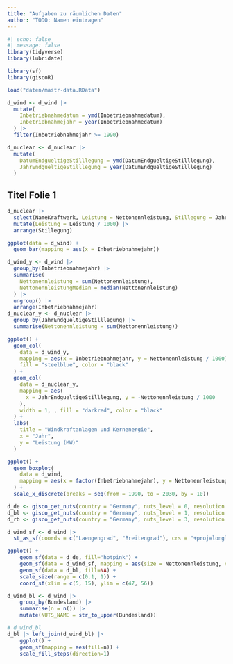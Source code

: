 ```yaml
---
title: "Aufgaben zu räumlichen Daten"
author: "TODO: Namen eintragen"
---
```


```r
#| echo: false
#| message: false
library(tidyverse)
library(lubridate)

library(sf)
library(giscoR)

load("daten/mastr-data.RData")

d_wind <- d_wind |>
  mutate(
    Inbetriebnahmedatum = ymd(Inbetriebnahmedatum),
    Inbetriebnahmejahr = year(Inbetriebnahmedatum)
  ) |>
  filter(Inbetriebnahmejahr >= 1990)

d_nuclear <- d_nuclear |>
  mutate(
    DatumEndgueltigeStilllegung = ymd(DatumEndgueltigeStilllegung),
    JahrEndgueltigeStilllegung = year(DatumEndgueltigeStilllegung)
  )
```

## Titel Folie 1

```r
d_nuclear |>
  select(NameKraftwerk, Leistung = Nettonennleistung, Stillegung = JahrEndgueltigeStilllegung) |>
  mutate(Leistung = Leistung / 1000) |>
  arrange(Stillegung)
```

```r
ggplot(data = d_wind) +
  geom_bar(mapping = aes(x = Inbetriebnahmejahr))
```

```r
d_wind_y <- d_wind |>
  group_by(Inbetriebnahmejahr) |>
  summarise(
    Nettonennleistung = sum(Nettonennleistung),
    NettonennleistungMedian = median(Nettonennleistung)
  ) |>
  ungroup() |>
  arrange(Inbetriebnahmejahr)
d_nuclear_y <- d_nuclear |>
  group_by(JahrEndgueltigeStilllegung) |>
  summarise(Nettonennleistung = sum(Nettonennleistung))

ggplot() +
  geom_col(
    data = d_wind_y,
    mapping = aes(x = Inbetriebnahmejahr, y = Nettonennleistung / 1000),
    fill = "steelblue", color = "black"
  ) +
  geom_col(
    data = d_nuclear_y,
    mapping = aes(
      x = JahrEndgueltigeStilllegung, y = -Nettonennleistung / 1000
    ),
    width = 1, , fill = "darkred", color = "black"
  ) +
  labs(
    title = "Windkraftanlagen und Kernenergie",
    x = "Jahr",
    y = "Leistung (MW)"
  )
```

```r
ggplot() +
  geom_boxplot(
    data = d_wind,
    mapping = aes(x = factor(Inbetriebnahmejahr), y = Nettonennleistung)
  ) +
  scale_x_discrete(breaks = seq(from = 1990, to = 2030, by = 10))
```

```r
d_de <- gisco_get_nuts(country = "Germany", nuts_level = 0, resolution = 03)
d_bl <- gisco_get_nuts(country = "Germany", nuts_level = 1, resolution = 03)
d_rb <- gisco_get_nuts(country = "Germany", nuts_level = 3, resolution = 03)
```

```r
d_wind_sf <- d_wind |>
  st_as_sf(coords = c("Laengengrad", "Breitengrad"), crs = "+proj=longlat", na.fail = FALSE)

ggplot() +
    geom_sf(data = d_de, fill="hotpink") +
    geom_sf(data = d_wind_sf, mapping = aes(size = Nettonennleistung, color = Inbetriebnahmejahr), alpha = 0.5) +
    geom_sf(data = d_bl, fill=NA) +
    scale_size(range = c(0.1, 1)) +
    coord_sf(xlim = c(5, 15), ylim = c(47, 56))
```

```r
d_wind_bl <- d_wind |>
    group_by(Bundesland) |>
    summarise(n = n()) |>
    mutate(NUTS_NAME = str_to_upper(Bundesland))

# d_wind_bl
d_bl |> left_join(d_wind_bl) |>
    ggplot() +
    geom_sf(mapping = aes(fill=n)) +
    scale_fill_steps(direction=1)
```
